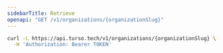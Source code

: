 ```yaml
---
sidebarTitle: Retrieve
openapi: "GET /v1/organizations/{organizationSlug}"
---
```


<RequestExample>

```bash
curl -L https://api.turso.tech/v1/organizations/{organizationSlug} \
  -H 'Authorization: Bearer TOKEN'
```

</RequestExample>
